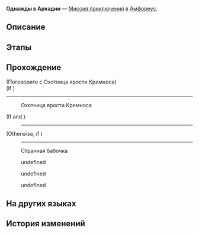 {{Дополнить|Диалоги.}}
{{Миссия Инфобокс
|id              = 2040202
|Название        = 
|Изображение     = Миссия Освоения Однажды в Аркадии.png
|Тип             = Миссия приключения
|События         = 
|Глава           = 
|Условия         = Завершена [[Миссия Освоения]] ''[[О герой, прими ядро пламени]]''
|Персонажи       = Мемо; Охотница ярости; Первопроходец; Странная бабочка
|СтартЛокация    = Руины раздора каструма Кремноса
|Мир             = Амфореус
|Локации         = Руины раздора каструма Кремноса
|Предыдущая      = 
|Следующая       = 
|Награды         = 
}}
'''Однажды в Аркадии''' — [[Миссия приключения]] в [[Амфореус]].

==Описание==
{{Описание|<!--официальное описание из Перекрёстка судеб-->}}

==Этапы==


==Прохождение==
{{Дополнить}}


;(Поговорите с Охотница ярости Кремноса)
;(If {{cx}}<!--SubMission Finish: 204020103-->)
----
<!--Unknown TalkSentence: 240203802-->
<!--Unknown TalkSentence: 240203803-->
<!--Unknown TalkSentence: 240203804-->

:{{Диалог|Разговор}} Охотница ярости Кремноса
;(If {{cx}}<!--SubMission Finish: 204020108--> and {{cx}}<!--SubMission not Finish: 204020118-->)
:----
;(Otherwise, if {{cx}}<!--SubMission Finish: 204020118-->)
:----
<!--Unknown TalkSentence: 240203902-->
<!--Unknown TalkSentence: 240203903-->

:{{Диалог|Разговор}} Странная бабочка
<!--Unknown TalkSentence: 240203619-->
<!--Unknown TalkSentence: 240203620-->
<!--Unknown TalkSentence: 240203621-->
<!--Unknown TalkSentence: 240203622-->
:{{Диалог|Стрелка}} undefined
:{{Диалог|Стрелка}} undefined
:{{Диалог|Стрелка}} undefined
{{Диалог Конец}}

==На других языках==
{{На других языках
|en   = I Once Was In Arcadia
|zhs  = 我曾在阿卡迪亚
|zht  = 我曾在阿卡迪亞
|ja   = かつて、アーカディアの地に
|ko   = 아르카디아에 나는 있었다
|es   = Una vez, en Arcadia...
|fr   = Un jour, en Arcadie...
|ru   = Однажды в Аркадии
|th   = ฉันเคยอยู่ที่ Arcadia
|vi   = Tôi Từng Ở Arcadia
|de   = Ich war einmal in Arcadia
|id   = Aku Pernah Berada di Arcadia
|pt   = Eu Já Estive em Arcadia
}}

==История изменений==
{{История изменений|3.0}}

